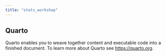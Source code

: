 ```yaml
---
title: "stats_workshop"
---
```


## Quarto

Quarto enables you to weave together content and executable code into a finished document. To learn more about Quarto see <https://quarto.org>.
